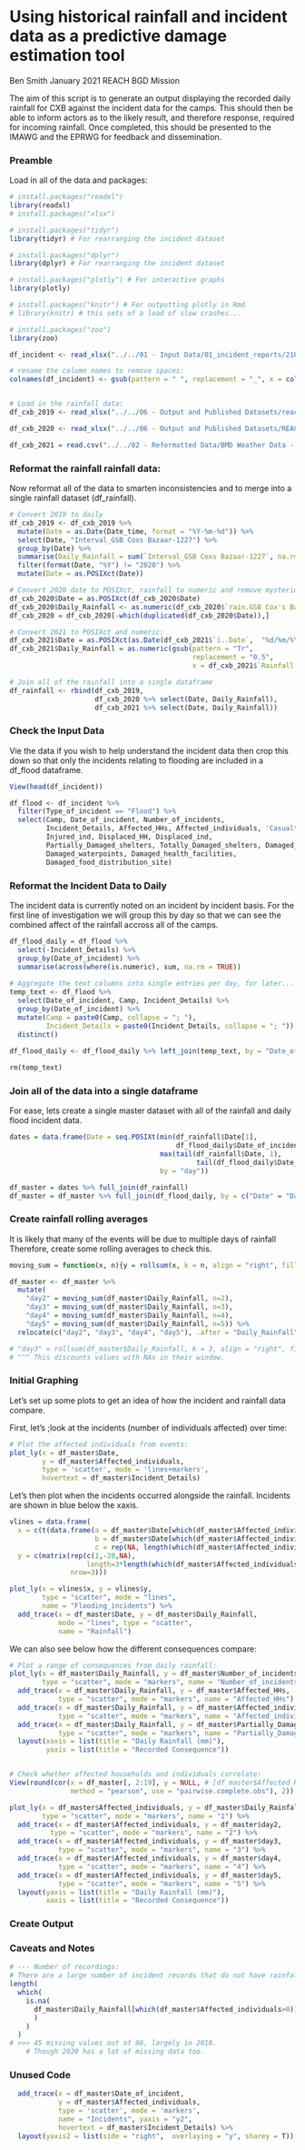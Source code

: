
# Using historical rainfall and incident data as a predictive damage estimation tool

Ben Smith 
January 2021 
REACH BGD Mission

The aim of this script is to generate an output displaying the recorded
daily rainfall for CXB against the incident data for the camps. This
should then be able to inform actors as to the likely result, and
therefore response, required for incoming rainfall. Once completed,
this should be presented to the IMAWG and the EPRWG for feedback and
dissemination.


### Preamble
Load in all of the data and packages:
```r
# install.packages("readxl")
library(readxl)
# install.packages("xlsx")

# install.packages("tidyr")
library(tidyr) # For rearranging the incident dataset 

# install.packages("dplyr")
library(dplyr) # For rearranging the incident dataset

# install.packages("plotly") # For interactive graphs
library(plotly)

# install.packages("knitr") # For outputting plotly in Rmd
# library(knitr) # this sets of a load of slow crashes...

# install.packages("zoo")
library(zoo)

df_incident <- read_xlsx("../../01 - Input Data/01_incident_reports/210916_SM_Daily_Incident_From2018_To2021-Sep14.xlsx")

# rename the column names to remove spaces:
colnames(df_incident) <- gsub(pattern = " ", replacement = "_", x = colnames(df_incident))


# Load in the rainfall data:
df_cxb_2019 <- read_xlsx("../../06 - Output and Published Datasets/reach_bgd_nathaz_tf_hydrometeorlogical_incidents_jan2019_-_jan_2020_v2.xlsx", sheet = "Database")

df_cxb_2020 <- read_xlsx("../../06 - Output and Published Datasets/REACH_BGD_NatHazTWG - Hydro-Meteorological Incident Database 2020.xlsx", sheet = "Hydro-Met Incident DB (daily)")

df_cxb_2021 = read.csv("../../02 - Reformatted Data/BMD Weather Data - 2021 - Cox Bazar.csv")

```

### Reformat the rainfall rainfall data:
Now reformat all of the data to smarten inconsistencies and to merge into a single rainfall dataset (df_rainfall).
```r
# Convert 2019 to daily
df_cxb_2019 <- df_cxb_2019 %>% 
  mutate(Date = as.Date(Date_time, format = "%Y-%m-%d")) %>%
  select(Date, "Interval_GSB Coxs Bazaar-1227") %>%
  group_by(Date) %>%
  summarise(Daily_Rainfall = sum(`Interval_GSB Coxs Bazaar-1227`, na.rm = T)) %>%
  filter(format(Date, "%Y") != "2020") %>%
  mutate(Date = as.POSIXct(Date))

# Convert 2020 date to POSIXct, rainfall to numeric and remove mysterious duplicate:
df_cxb_2020$Date = as.POSIXct(df_cxb_2020$Date)
df_cxb_2020$Daily_Rainfall <- as.numeric(df_cxb_2020$`rain.GSB Cox's Bazaar-1227`)
df_cxb_2020 = df_cxb_2020[-which(duplicated(df_cxb_2020$Date)),]

# Convert 2021 to POSIXct and numeric:
df_cxb_2021$Date = as.POSIXct(as.Date(df_cxb_2021$`ï..Date`,  "%d/%m/%Y"))
df_cxb_2021$Daily_Rainfall = as.numeric(gsub(pattern = "Tr", 
                                             replacement = "0.5", 
                                             x = df_cxb_2021$`Rainfall..mm.`))

# Join all of the rainfall into a single dataframe
df_rainfall <- rbind(df_cxb_2019, 
                     df_cxb_2020 %>% select(Date, Daily_Rainfall),
                     df_cxb_2021 %>% select(Date, Daily_Rainfall))

```

### Check the Input Data
Vie the data if you wish to help understand the incident data then crop this down so that only the incidents relating to flooding are included in a df_flood dataframe.
```r
View(head(df_incident))

df_flood <- df_incident %>% 
  filter(Type_of_incident == "Flood") %>%
  select(Camp, Date_of_incident, Number_of_incidents, 
         Incident_Details, Affected_HHs, Affected_individuals, 'Casualties_(ind)',
         Injured_ind, Displaced_HH, Displaced_ind,
         Partially_Damaged_shelters, Totally_Damaged_shelters, Damaged_Shelter_2018,
         Damaged_waterpoints, Damaged_health_facilities,
         Damaged_food_distribution_site)
```

### Reformat the Incident Data to Daily
The incident data is currently noted on an incident by incident basis. For the first line of investigation we will group this by day so that we can see the combined affect of the rainfall accross all of the camps.
```r
df_flood_daily = df_flood %>% 
  select(-Incident_Details) %>%
  group_by(Date_of_incident) %>%
  summarise(across(where(is.numeric), sum, na.rm = TRUE))
  
# Aggregate the text columns into single entries per day, for later...
temp_text <- df_flood %>% 
  select(Date_of_incident, Camp, Incident_Details) %>%
  group_by(Date_of_incident) %>% 
  mutate(Camp = paste0(Camp, collapse = "; "),
         Incident_Details = paste0(Incident_Details, collapse = "; ")) %>%
  distinct()
  
df_flood_daily <- df_flood_daily %>% left_join(temp_text, by = "Date_of_incident") 

rm(temp_text)
```

### Join all of the data into a single dataframe
For ease, lets create a single master dataset with all of the rainfall and daily flood incident data.
```r
dates = data.frame(Date = seq.POSIXt(min(df_rainfall$Date[1],
                                         df_flood_daily$Date_of_incident[1]),
                                     max(tail(df_rainfall$Date, 1),
                                              tail(df_flood_daily$Date_of_incident, 1)),
                                     by = "day"))

df_master = dates %>% full_join(df_rainfall)
df_master = df_master %>% full_join(df_flood_daily, by = c("Date" = "Date_of_incident"))
```

### Create rainfall rolling averages
It is likely that many of the events will be due to multiple days of rainfall
Therefore, create some rolling averages to check this.
```r
moving_sum = function(x, n){y = rollsum(x, k = n, align = "right", fill = NA, na.rm = T)}

df_master <- df_master %>% 
  mutate(
    "day2" = moving_sum(df_master$Daily_Rainfall, n=2),
    "day3" = moving_sum(df_master$Daily_Rainfall, n=3),
    "day4" = moving_sum(df_master$Daily_Rainfall, n=4),
    "day5" = moving_sum(df_master$Daily_Rainfall, n=5)) %>%
  relocate(c("day2", "day3", "day4", "day5"), .after = "Daily_Rainfall")

# "day3" = rollsum(df_master$Daily_Rainfall, k = 3, align = "right", fill = NA) 
# ^^^ This discounts values with NAs in their window.
```

### Initial Graphing
Let's set up some plots to get an idea of how the incident and rainfall data compare.

First, let's ;look at the incidents (number of individuals affected) over time:
```r
# Plot the affected individuals from events:
plot_ly(x = df_master$Date, 
        y = df_master$Affected_individuals,
        type = 'scatter', mode = 'lines+markers',
        hovertext = df_master$Incident_Details)
```

Let's then plot when the incidents occurred alongside the rainfall. Incidents are shown in blue below the xaxis.
```r
vlines = data.frame(
  x = c(t(data.frame(a = df_master$Date[which(df_master$Affected_individuals>0)], 
                     b = df_master$Date[which(df_master$Affected_individuals>0)],
                     c = rep(NA, length(which(df_master$Affected_individuals>0)))))),
  y = c(matrix(rep(c(1,-20,NA), 
                   length=3*length(which(df_master$Affected_individuals>0))),
               nrow=3)))

plot_ly(x = vlines$x, y = vlines$y,
        type = "scatter", mode = "lines",
        name = "Flooding_incidents") %>%
  add_trace(x = df_master$Date, y = df_master$Daily_Rainfall,
            mode = "lines", type = "scatter",
            name = "Rainfall")
```

We can also see below how the different consequences compare:
```r
# Plot a range of consequences from daily rainfall: 
plot_ly(x = df_master$Daily_Rainfall, y = df_master$Number_of_incidents,
        type = "scatter", mode = "markers", name = "Number_of_incidents") %>%
  add_trace(x = df_master$Daily_Rainfall, y = df_master$Affected_HHs,
            type = "scatter", mode = "markers", name = "Affected_HHs") %>%
  add_trace(x = df_master$Daily_Rainfall, y = df_master$Affected_individuals,
            type = "scatter", mode = "markers", name = "Affected_individuals") %>%
  add_trace(x = df_master$Daily_Rainfall, y = df_master$Partially_Damaged_shelters,
            type = "scatter", mode = "markers", name = "Partially_Damaged_shelters") %>%
  layout(xaxis = list(title = "Daily Rainfall (mm)"),
         yaxis = list(title = "Recorded Consequence"))


# Check whether affected households and individuals correlate:
View(round(cor(x = df_master[, 2:19], y = NULL, # [df_master$Affected_HHs>0, 2:19]
               method = "pearson", use = "pairwise.complete.obs"), 2))

plot_ly(x = df_master$Affected_individuals, y = df_master$Daily_Rainfall,
        type = "scatter", mode = "markers", name = "1") %>%
  add_trace(x = df_master$Affected_individuals, y = df_master$day2,
          type = "scatter", mode = "markers", name = "2") %>%
  add_trace(x = df_master$Affected_individuals, y = df_master$day3,
            type = "scatter", mode = "markers", name = "3") %>%
  add_trace(x = df_master$Affected_individuals, y = df_master$day4,
            type = "scatter", mode = "markers", name = "4") %>%
  add_trace(x = df_master$Affected_individuals, y = df_master$day5,
            type = "scatter", mode = "markers", name = "5") %>%
  layout(yaxis = list(title = "Daily Rainfall (mm)"),
         xaxis = list(title = "Recorded Consequence"))
```

### Create Output


### Caveats and Notes

```r
# --- Number of recordings:
# There are a large number of incident records that do not have rainfall data:
length(
  which(
    is.na(
      df_master$Daily_Rainfall[which(df_master$Affected_individuals>0)]
      )
    )
  )
# >>> 45 missing values out of 86, largely in 2018.
    # Though 2020 has a lot of missing data too.
```

### Unused Code
```r
  add_trace(x = df_master$Date_of_incident,
            y = df_master$Affected_individuals,
            type = 'scatter', mode = 'markers',
            name = "Incidents", yaxis = "y2",
            hovertext = df_master$Incident_Details) %>%
  layout(yaxis2 = list(side = "right",  overlaying = "y", sharey = T))
```


